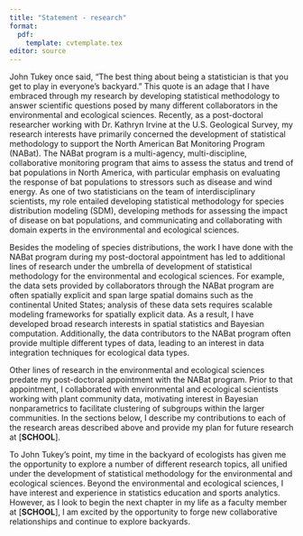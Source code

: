 ```yaml
---
title: "Statement - research"
format: 
  pdf:
    template: cvtemplate.tex
editor: source
---
```

<!-- advice: https://crlt.umich.edu/sites/default/files/resource_files/CRLT_no23.pdf -->

\begin{flushright}
Christian Stratton

\href{mailto:christianstratton@montana.edu}{christianstratton@montana.edu}
\end{flushright}

\begin{center}
\textbf{Research statement} 
\end{center}

John Tukey once said, "The best thing about being a statistician is that you get to play in everyone's backyard." This quote is an adage that I have embraced through my research by developing statistical methodology to answer scientific questions posed by many different collaborators in the environmental and ecological sciences. Recently, as a post-doctoral researcher working with Dr. Kathryn Irvine at the U.S. Geological Survey, my research interests have primarily concerned the development of statistical methodology to support the North American Bat Monitoring Program (NABat). The NABat program is a multi-agency, multi-discipline, collaborative monitoring program that aims to assess the status and trend of bat populations in North America, with particular emphasis on evaluating the response of bat populations to stressors such as disease and wind energy. As one of two statisticians on the team of interdisciplinary scientists, my role entailed developing statistical methodology for species distribution modeling (SDM), developing methods for assessing the impact of disease on bat populations, and communicating and collaborating with domain experts in the environmental and ecological sciences. 

\vspace*{2mm}

Besides the modeling of species distributions, the work I have done with the NABat program during my post-doctoral appointment has led to additional lines of research under the umbrella of development of statistical methodology for the environmental and ecological sciences. For example, the data sets provided by collaborators through the NABat program are often spatially explicit and span large spatial domains such as the continental United States; analysis of these data sets requires scalable modeling frameworks for spatially explicit data. As a result, I have developed broad research interests in spatial statistics and Bayesian computation. Additionally, the data contributors to the NABat program often provide multiple different types of data, leading to an interest in data integration techniques for ecological data types. 

\vspace*{2mm}

Other lines of research in the environmental and ecological sciences predate my post-doctoral appointment with the NABat program. Prior to that appointment, I collaborated with environmental and ecological scientists working with plant community data, motivating interest in Bayesian nonparametrics to facilitate clustering of subgroups within the larger communities. In the sections below, I describe my contributions to each of the research areas described above and provide my plan for future research at [**SCHOOL**].

\begin{itemize}

\item \textbf{Species distribution modeling:} When monitoring birds, bats, insects, and frogs, we often rely upon acoustic recording devices to assess species presence; the audio recordings are then processed and assigned a species label via proprietary software packages. These software packages are prone to classification errors, which, if not acknowledged, result in biased estimates of species presence and abundance. My previous work investigated the impact of different validation strategies to account for classification errors in species distribution modeling; this work is published in \textit{Methods in Ecology and Evolution}. 

\vspace*{2mm}

My future research interests in this vein concern developing statistical methodology that better accounts for the idiosyncrasies of the acoustic processing pipeline. Current analytic frameworks remove audio recordings that are not assigned a single species label before analysis, resulting in a large volume of data being discarded before analysis. Future research will investigate statistical methodologies that can accommodate a larger portion of audio recordings, including those downgraded to multi-species labels. 

\vspace*{2mm}

\item \textbf{Spatial statistics:} I am broadly interested in developing tools for spatially motivated data. Recently, my research in this area has concerned the development of a modeling framework to assess the impact of a wildlife disease called White-nose Syndrome (WNS) on North American bat populations. Before my involvement, this assessment was typically made by first modeling the disease spread to obtain some summary of disease occurrence across the landscape. Then, a measure of species distribution is regressed on that disease summary, and an estimate of the impact of the disease is obtained. However, this approach does not account for the uncertainty present in estimating the disease occurrence, resulting in overly precise estimates of the impact of the disease on the species distribution. A potential solution to this problem is to jointly model the two data sources in a single spatially misaligned regression model, allowing for appropriate uncertainty propagation throughout the model. This work is under review in the \textit{Journal of Agricultural, Biological, and Environmental Statistics} and was presented at the Joint Statistical Meetings in 2023. 

\vspace*{2mm}

Future work on this modeling effort is multi-faceted. First, I plan to explore optimal sampling designs for the joint modeling framework. Previous investigations into optimal designs for spatial modeling typically focus on guidance for selecting sample locations to measure one variable. For the joint modeling framework, it would be valuable to consider how to distribute effort for both the acoustic monitoring and disease surveillance data sources. Additional avenues for future work include adding complexity to the disease observation process to accomodate false-positive detections, adding temporal dynamics to the disease process, and exploring scalable options for the spatial component of the model.

\vspace*{2mm}

\item \textbf{Bayesian computation:} As increasingly large and complex data becomes more accessible, the need for scalable analytic methods increases. My previous work in this area focused on constructing a computationally efficient MCMC sampling procedure for multi-scale occupancy models that leveraged data augmentation strategies to afford Gibbs updates for all parameters in the model. This work is published in \textit{Methods in Ecology and Evolution}, and provided to the public via the `msocc` `R` package. 

\vspace*{2mm}

Future work in this area concerns developing scalable MCMC sampling procedures for large spatial data sets. For example, by incorporating data augmentation strategies, the regression coefficients in the spatially misaligned regression model described above could be estimated via a Gibbs sampler. Additionally, the model is not well suited for large spatial domains due to the covariance structure of the Gaussian process. I plan to explore potential solutions to this problem, possibly considering locally approximated or nearest neighbor Gaussian processes. 
\vspace*{2mm}

\item \textbf{Data integration:} Modern wildlife monitoring programs often rely on multiple data sources to infer species distribution and abundance. For example, when providing analytic support for listing three bat species under the Endangered Species Act, we were required to submit analyses of multiple data sources, including stationary acoustic data, mobile acoustic data, capture data, and roost count data. Recently, there has been interest in integrating multiple data sources under a single unified framework. Previous attempts at data integration in ecology typically rely on defining a multi-state observation process that accommodates the various data sources. My current research focuses on developing a single hierarchical model, motivated by a spatial point process, that can accommodate multiple ecological data sources. This model was recently implemented for a regulatory clearance process for tri-colored bats. The manuscript detailing this framework is currently in preparation. 

\vspace*{2mm}

Following this effort, I plan to consider incorporation of other data sources, including the location of winter-time roosts. Currently, a summary of this information is typically included as a covariate on the occupancy portion of the model. This approach fails to acknowledge the uncertainty in locating winter-time roosts and assumes that all roosts are completely observed. By integrating the winter-time roost data in the model, potentially as a marked point process, the uncertainty in the discovery of winter-time roosts would be acknowledged.

\vspace*{2mm}

\item \textbf{Bayesian nonparametrics:} Scientists in the environmental and ecological sciences are often interested in clustering sample locations based on the distribution of species present. This problem usually manifests as a high-dimensional clustering problem, and the field of ordination has been developed to address this problem. Traditional ordination techniques rely upon a multi-step, distance-based process: first, the community data are converted to a dissimilarity matrix, where each entry describes the dissimilarity between sample locations based on some metric. Then, the distance matrix is projected into a lower dimension, often two, where the results are finally clustered based on their proximity in the lower dimension space. This multi-step process requires several subjective decisions (choice of dissimilarity index, projection technique, number of dimensions, number of clusters, etc.) that cannot be formally assessed, as the distance-based framework does not present a likelihood. 

\vspace*{2mm}

My current research focuses on developing a hierarchical, model-based ordination framework that uses a Dirichlet process mixture to perform the clustering. This framework allows for probabilistic inferences about the number of clusters in the ecological community and provides tools for model comparison. This work is currently in review in \textit{Methods in Ecology and Evolution} and was presented at the Joint Statistical Meetings. In future work, I plan to explore the sensitivity of the modeling framework to the Dirichlet process priors and other potential clustering options, such as sparse finite mixture models. 

\vspace*{2mm}

\item \textbf{Statistics education:} Given the availability of computational power and technology resources in the modern day, statistics education need not look the same as it did in the past. My current research interests focus on leveraging technology to improve statistics education and prepare students for the modern world. For example, during graduate school, I developed an `R` Shiny web application to visualize the impact of multiple quantities (sample size, significance level, null values, etc.) on statistical power for various distributions. This web application has since been implemented in multiple statistical theory courses at Montana State University and Michigan State University at both undergraduate and graduate levels. A description of this work is published in \textit{Technology Innovations in Statistics Education} and was presented at the Electronic Conference on Teaching Statistics in 2018, and an updated version of the application was presented at the United States Conference on Teaching Statistics in 2021. 

\vspace*{2mm}

In the future, I will continue to explore how technology may be leveraged to improve instruction of statistics. For example, I will teach my courses using Quarto and integrate multiple coding languages, including `R`, Julia, and Python. Through this process, students gain valuable experience in technological literacy, a skill that translates to multiple career paths. 

\end{itemize}

\vspace*{2mm}

<!-- **Collaborative statistics:** As the only statistician on a collaborative team of scientists with the U.S. Geological Survey, I am acutely aware of how important it is to communicate statistics clearly with non-statisticians. Throughout my post-doctoral work, I have repeatedly needed to describe statistical methodology and model results to wildlife managers, government officials, and environmental scientists. I am interested in researching how we can better prepare students for these roles after university. As part of this current effort, I lead a working group of graduate students interested in environmental and ecological statistics in which we regularly focus on the communication of statistics. For more information on this working group, see the website at [https://bozemanenvrstat.github.io/](https://bozemanenvrstat.github.io/).  -->

<!-- \vspace*{2mm} -->

<!-- **Sports analytics:** Before working on environmental and ecological problems, I developed a hierarchical model for predicting pitch types in the MLB. This work was presented at the Cascadia Symposium on Statistics in Sports in Vancouver, British Columbia. I am still interested in developing additional methodology for sports applications, particularly in bringing non-quantitative sports into a quantitative era. I would be excited to explore potential research directions with future students.  -->

<!-- **Future research:** In addition to the future research directions enumerated above, I am interested in developing software packages to facilitate the uptake of new statistical methodologies for environmental and ecological statistics. I am also excited by the opportunity to explore new collaborative relationships at [**SCHOOL**] and continue to explore new backyards. -->

To John Tukey's point, my time in the backyard of ecologists has given me the opportunity to explore a number of different research topics, all unified under the development of statistical methodology for the environmental and ecological sciences. Beyond the environmental and ecological sciences, I have interest and experience in statistics education and sports analytics. However, as I look to begin the next chapter in my life as a faculty member at [**SCHOOL**], I am excited by the opportunity to forge new collaborative relationships and continue to explore backyards. 



